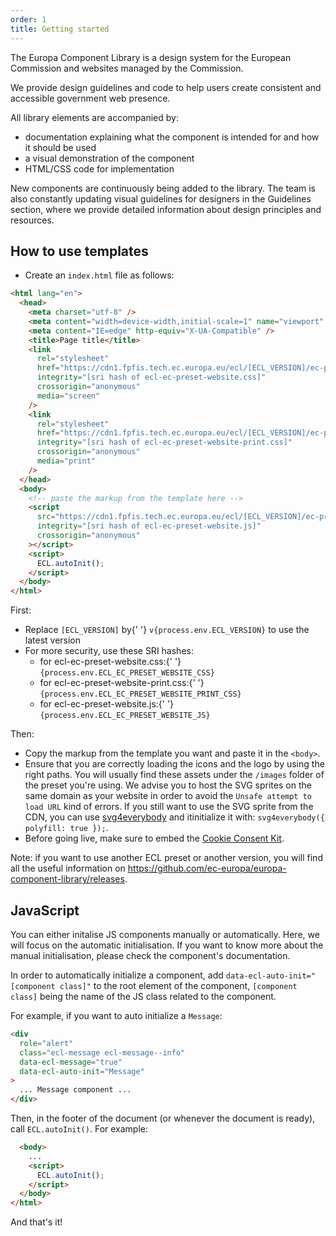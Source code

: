```yaml
---
order: 1
title: Getting started
---
```


The Europa Component Library is a design system for the European Commission and websites managed by the Commission.

We provide design guidelines and code to help users create consistent and accessible government web presence.

All library elements are accompanied by:

- documentation explaining what the component is intended for and how it should be used
- a visual demonstration of the component
- HTML/CSS code for implementation

New components are continuously being added to the library. The team is also constantly updating visual guidelines for designers in the Guidelines section, where we provide detailed information about design principles and resources.

## How to use templates

- Create an `index.html` file as follows:

```html
<html lang="en">
  <head>
    <meta charset="utf-8" />
    <meta content="width=device-width,initial-scale=1" name="viewport" />
    <meta content="IE=edge" http-equiv="X-UA-Compatible" />
    <title>Page title</title>
    <link
      rel="stylesheet"
      href="https://cdn1.fpfis.tech.ec.europa.eu/ecl/[ECL_VERSION]/ec-preset-website/styles/ecl-ec-preset-website.css"
      integrity="[sri hash of ecl-ec-preset-website.css]"
      crossorigin="anonymous"
      media="screen"
    />
    <link
      rel="stylesheet"
      href="https://cdn1.fpfis.tech.ec.europa.eu/ecl/[ECL_VERSION]/ec-preset-website/styles/ecl-ec-preset-website-print.css"
      integrity="[sri hash of ecl-ec-preset-website-print.css]"
      crossorigin="anonymous"
      media="print"
    />
  </head>
  <body>
    <!-- paste the markup from the template here -->
    <script
      src="https://cdn1.fpfis.tech.ec.europa.eu/ecl/[ECL_VERSION]/ec-preset-website/scripts/ecl-ec-preset-website.js"
      integrity="[sri hash of ecl-ec-preset-website.js]"
      crossorigin="anonymous"
    ></script>
    <script>
      ECL.autoInit();
    </script>
  </body>
</html>
```

First:

<ul>
  <li>
    Replace <code>[ECL_VERSION]</code> by{' '}
    <code>v{process.env.ECL_VERSION}</code> to use the latest version
  </li>
  <li>
    For more security, use these SRI hashes:
    <ul>
      <li>
        for ecl-ec-preset-website.css:{' '}
        <code>{process.env.ECL_EC_PRESET_WEBSITE_CSS}</code>
      </li>
      <li>
        for ecl-ec-preset-website-print.css:{' '}
        <code>{process.env.ECL_EC_PRESET_WEBSITE_PRINT_CSS}</code>
      </li>
      <li>
        for ecl-ec-preset-website.js:{' '}
        <code>{process.env.ECL_EC_PRESET_WEBSITE_JS}</code>
      </li>
    </ul>
  </li>
</ul>

Then:

- Copy the markup from the template you want and paste it in the `<body>`.
- Ensure that you are correctly loading the icons and the logo by using the right paths. You will usually find these assets under the `/images` folder of the preset you're using. We advise you to host the SVG sprites on the same domain as your website in order to avoid the `Unsafe attempt to load URL` kind of errors. If you still want to use the SVG sprite from the CDN, you can use [svg4everybody](https://github.com/jonathantneal/svg4everybody) and itinitialize it with: `svg4everybody({ polyfill: true });`.
- Before going live, make sure to embed the [Cookie Consent Kit](https://webgate.ec.europa.eu/fpfis/wikis/display/webtools/Cookie%20Consent%20Kit%20-%20Technical%20details).

Note: if you want to use another ECL preset or another version, you will find all the useful information on https://github.com/ec-europa/europa-component-library/releases.

## JavaScript

You can either initalise JS components manually or automatically. Here, we will focus on the automatic initialisation. If you want to know more about the manual initialisation, please check the component's documentation.

In order to automatically initialize a component, add `data-ecl-auto-init="[component class]"` to the root element of the component, `[component class]` being the name of the JS class related to the component.

For example, if you want to auto initialize a `Message`:

```html
<div
  role="alert"
  class="ecl-message ecl-message--info"
  data-ecl-message="true"
  data-ecl-auto-init="Message"
>
  ... Message component ...
</div>
```

Then, in the footer of the document (or whenever the document is ready), call `ECL.autoInit()`. For example:

```html
  <body>
    ...
    <script>
      ECL.autoInit();
    </script>
  </body>
</html>
```

And that's it!
